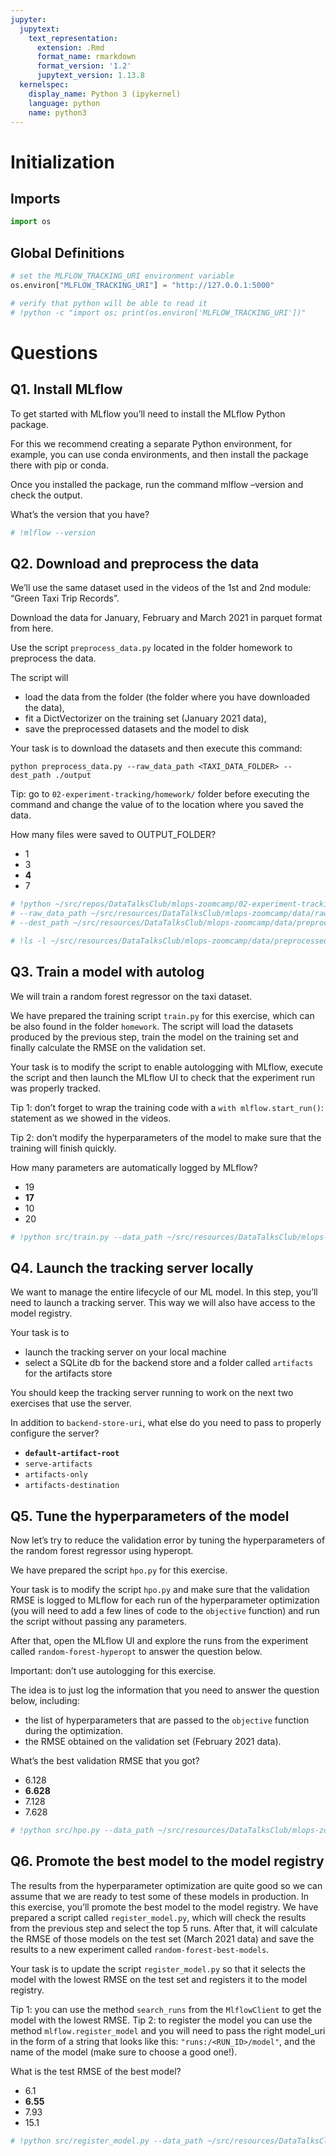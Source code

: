 ```yaml
---
jupyter:
  jupytext:
    text_representation:
      extension: .Rmd
      format_name: rmarkdown
      format_version: '1.2'
      jupytext_version: 1.13.8
  kernelspec:
    display_name: Python 3 (ipykernel)
    language: python
    name: python3
---
```


# Initialization


## Imports

```python
import os
```

## Global Definitions

```python
# set the MLFLOW_TRACKING_URI environment variable
os.environ["MLFLOW_TRACKING_URI"] = "http://127.0.0.1:5000"
```

```python
# verify that python will be able to read it
# !python -c "import os; print(os.environ['MLFLOW_TRACKING_URI'])"
```

# Questions


## Q1. Install MLflow

To get started with MLflow you'll need to install the MLflow Python package.

For this we recommend creating a separate Python environment, for example, you can use conda environments, and then install the package there with pip or conda.

Once you installed the package, run the command mlflow --version and check the output.

What's the version that you have?

```python
# !mlflow --version
```

<!-- #region tags=[] -->
## Q2. Download and preprocess the data

We'll use the same dataset used in the videos of the 1st and 2nd module: "Green Taxi Trip Records".

Download the data for January, February and March 2021 in parquet format from here.

Use the script `preprocess_data.py` located in the folder homework to preprocess the data.

The script will

- load the data from the folder <TAXI_DATA_FOLDER> (the folder where you have downloaded the data),
- fit a DictVectorizer on the training set (January 2021 data),
- save the preprocessed datasets and the model to disk

Your task is to download the datasets and then execute this command:

```
python preprocess_data.py --raw_data_path <TAXI_DATA_FOLDER> --dest_path ./output
```

Tip: go to `02-experiment-tracking/homework/` folder before executing the command and change the value of <TAXI_DATA_FOLDER> to the location where you saved the data.

How many files were saved to OUTPUT_FOLDER?

- 1
- 3
- **4**
- 7
<!-- #endregion -->

```python
# !python ~/src/repos/DataTalksClub/mlops-zoomcamp/02-experiment-tracking/homework/preprocess_data.py \
# --raw_data_path ~/src/resources/DataTalksClub/mlops-zoomcamp/data/raw \
# --dest_path ~/src/resources/DataTalksClub/mlops-zoomcamp/data/preprocessed
```

```python
# !ls -l ~/src/resources/DataTalksClub/mlops-zoomcamp/data/preprocessed
```

## Q3. Train a model with autolog

We will train a random forest regressor on the taxi dataset.

We have prepared the training script `train.py` for this exercise, which can be also found in the folder `homework`. The script will load the datasets produced by the previous step, train the model on the training set and finally calculate the RMSE on the validation set.

Your task is to modify the script to enable autologging with MLflow, execute the script and then launch the MLflow UI to check that the experiment run was properly tracked.

Tip 1: don't forget to wrap the training code with a `with mlflow.start_run()`: statement as we showed in the videos.

Tip 2: don't modify the hyperparameters of the model to make sure that the training will finish quickly.

How many parameters are automatically logged by MLflow?

- 19
- **17**
- 10
- 20

```python
# !python src/train.py --data_path ~/src/resources/DataTalksClub/mlops-zoomcamp/data/preprocessed
```

## Q4. Launch the tracking server locally

We want to manage the entire lifecycle of our ML model. In this step, you'll need to launch a tracking server. This way we will also have access to the model registry.

Your task is to

- launch the tracking server on your local machine
- select a SQLite db for the backend store and a folder called `artifacts` for the artifacts store

You should keep the tracking server running to work on the next two exercises that use the server.

In addition to `backend-store-uri`, what else do you need to pass to properly configure the server?

- **`default-artifact-root`**
- `serve-artifacts`
- `artifacts-only`
- `artifacts-destination`


## Q5. Tune the hyperparameters of the model

Now let's try to reduce the validation error by tuning the hyperparameters of the random forest regressor using hyperopt.

We have prepared the script `hpo.py` for this exercise.

Your task is to modify the script `hpo.py` and make sure that the validation RMSE is logged to MLflow for each run of the hyperparameter optimization (you will need to add a few lines of code to the `objective` function) and run the script without passing any parameters.

After that, open the MLflow UI and explore the runs from the experiment called `random-forest-hyperopt` to answer the question below.

Important: don't use autologging for this exercise.

The idea is to just log the information that you need to answer the question below, including:

- the list of hyperparameters that are passed to the `objective` function during the optimization.
- the RMSE obtained on the validation set (February 2021 data).

What's the best validation RMSE that you got?

- 6.128
- **6.628**
- 7.128
- 7.628

```python
# !python src/hpo.py --data_path ~/src/resources/DataTalksClub/mlops-zoomcamp/data/preprocessed
```

## Q6. Promote the best model to the model registry

The results from the hyperparameter optimization are quite good so we can assume that we are ready to test some of these models in production. In this exercise, you'll promote the best model to the model registry. We have prepared a script called `register_model.py`, which will check the results from the previous step and select the top 5 runs. After that, it will calculate the RMSE of those models on the test set (March 2021 data) and save the results to a new experiment called `random-forest-best-models`.

Your task is to update the script `register_model.py` so that it selects the model with the lowest RMSE on the test set and registers it to the model registry.

Tip 1: you can use the method `search_runs` from the `MlflowClient` to get the model with the lowest RMSE.
Tip 2: to register the model you can use the method `mlflow.register_model` and you will need to pass the right model_uri in the form of a string that looks like this: `"runs:/<RUN_ID>/model"`, and the name of the model (make sure to choose a good one!).

What is the test RMSE of the best model?

* 6.1
* **6.55**
* 7.93
* 15.1

```python
# !python src/register_model.py --data_path ~/src/resources/DataTalksClub/mlops-zoomcamp/data/preprocessed
```
